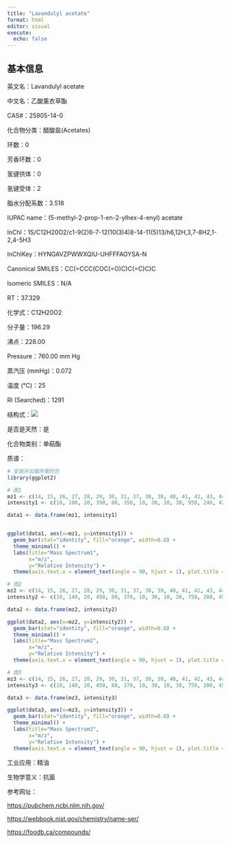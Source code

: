 ```yaml
---
title: "Lavandulyl acetate"
format: html
editor: visual
execute: 
  echo: false
---
```


## 基本信息

英文名：Lavandulyl acetate

中文名：乙酸薰衣草酯

CAS#：25905-14-0

化合物分类：醋酸盐(Acetates)

环数：0

芳香环数：0

氢键供体：0

氢键受体：2

脂水分配系数：3.518

IUPAC name：(5-methyl-2-prop-1-en-2-ylhex-4-enyl) acetate

InChl：1S/C12H20O2/c1-9(2)6-7-12(10(3)4)8-14-11(5)13/h6,12H,3,7-8H2,1-2,4-5H3

InChlKey：HYNGAVZPWWXQIU-UHFFFAOYSA-N

Canonical SMILES：CC(=CCC(COC(=O)C)C(=C)C)C

Isomeric SMILES：N/A

RT：37.329

化学式：C12H20O2

分子量：196.29

沸点：228.00

Pressure：760.00 mm Hg

蒸汽压 (mmHg)：0.072

温度 (℃)：25

RI (Searched)：1291

结构式：![](images/Lavandulyl acetate.png)

是否是天然：是

化合物类别：单萜酯

质谱：

```r
# 安装并加载所需的包
library(ggplot2)

# 图1
mz1 <- c(14, 15, 26, 27, 28, 29, 30, 31, 37, 38, 39, 40, 41, 42, 43, 44, 45, 50, 51, 52, 53, 54, 55, 56, 57, 58, 59, 60, 61, 62, 63, 64, 65, 66, 67, 68, 69, 70, 71, 72, 73, 74, 75, 77, 78, 79, 80, 81, 82, 83, 84, 85, 86, 87, 89, 91, 92, 93, 94, 95, 96, 97, 98, 99, 102, 103, 104, 105, 106, 107, 108, 109, 110, 111, 112, 113, 114, 115, 117, 119, 120, 121, 122, 123, 124, 125, 126, 127, 128, 134, 135, 136, 137, 138, 139, 153, 154)
intensity1 <- c(10, 100, 20, 390, 80, 350, 10, 30, 10, 30, 950, 240, 4240, 320, 5700, 150, 30, 50, 180, 110, 900, 100, 490, 90, 120, 10, 10, 10, 40, 10, 50, 10, 360, 140, 2070, 4130, 9999, 580, 90, 20, 50, 10, 10, 740, 130, 1000, 1250, 870, 350, 160, 240, 680, 180, 10, 10, 1100, 1100, 7630, 960, 310, 50, 50, 30, 20, 10, 60, 20, 540, 110, 870, 240, 140, 20, 50, 10, 10, 40, 20, 20, 140, 50, 2740, 290, 360, 40, 10, 20, 200, 30, 10, 50, 1710, 200, 10, 30, 20, 40)

data1 <- data.frame(mz1, intensity1)


ggplot(data1, aes(x=mz1, y=intensity1)) +
  geom_bar(stat="identity", fill="orange", width=0.8) + 
  theme_minimal() + 
  labs(title="Mass Spectrum1",
       x="m/z",
       y="Relative Intensity") + 
  theme(axis.text.x = element_text(angle = 90, hjust = 1), plot.title = element_text(hjust = 0.5))  

# 图2
mz2 <- c(14, 15, 26, 27, 28, 29, 30, 31, 37, 38, 39, 40, 41, 42, 43, 44, 45, 50, 51, 52, 53, 54, 55, 56, 57, 58, 59, 60, 61, 62, 63, 64, 65, 66, 67, 68, 69, 70, 71, 72, 73, 77, 78, 79, 80, 81, 82, 83, 84, 85, 86, 87, 91, 92, 93, 94, 95, 96, 97, 98, 99, 103, 104, 105, 106, 107, 108, 109, 110, 111, 112, 113, 114, 115, 117, 119, 120, 121, 122, 123, 124, 125, 126, 127, 128, 133, 134, 135, 136, 137, 138, 139, 152, 153, 154)
intensity2 <- c(10, 140, 20, 450, 80, 370, 10, 30, 10, 30, 750, 200, 4540, 270, 6260, 160, 40, 40, 120, 80, 680, 70, 460, 90, 150, 20, 50, 10, 40, 10, 30, 10, 170, 100, 1290, 4500, 9999, 620, 120, 30, 50, 360, 70, 580, 920, 730, 300, 140, 220, 660, 170, 10, 440, 660, 5610, 700, 260, 40, 60, 40, 10, 20, 10, 270, 70, 590, 150, 120, 20, 50, 10, 10, 30, 10, 10, 90, 30, 1820, 190, 330, 40, 10, 10, 200, 40, 10, 20, 70, 1270, 160, 10, 20, 10, 20, 40)

data2 <- data.frame(mz2, intensity2)

ggplot(data2, aes(x=mz2, y=intensity2)) +
  geom_bar(stat="identity", fill="orange", width=0.8) + 
  theme_minimal() + 
  labs(title="Mass Spectrum2",
       x="m/z",
       y="Relative Intensity") + 
  theme(axis.text.x = element_text(angle = 90, hjust = 1), plot.title = element_text(hjust = 0.5))  

# 图3
mz3 <- c(14, 15, 26, 27, 28, 29, 30, 31, 37, 38, 39, 40, 41, 42, 43, 44, 45, 50, 51, 52, 53, 54, 55, 56, 57, 58, 59, 60, 61, 62, 63, 64, 65, 66, 67, 68, 69, 70, 71, 72, 73, 77, 78, 79, 80, 81, 82, 83, 84, 85, 86, 87, 91, 92, 93, 94, 95, 96, 97, 98, 99, 103, 104, 105, 106, 107, 108, 109, 110, 111, 112, 113, 114, 115, 117, 119, 120, 121, 122, 123, 124, 125, 126, 127, 128, 133, 134, 135, 136, 137, 138, 139, 152, 153, 154)
intensity3 <- c(10, 140, 20, 450, 80, 370, 10, 30, 10, 30, 750, 200, 4540, 270, 6260, 160, 40, 40, 120, 80, 680, 70, 460, 90, 150, 20, 50, 10, 40, 10, 30, 10, 170, 100, 1290, 4500, 9999, 620, 120, 30, 50, 360, 70, 580, 920, 730, 300, 140, 220, 660, 170, 10, 440, 660, 5610, 700, 260, 40, 60, 40, 10, 20, 10, 270, 70, 590, 150, 120, 20, 50, 10, 10, 30, 10, 10, 90, 30, 1820, 190, 330, 40, 10, 10, 200, 40, 10, 20, 70, 1270, 160, 10, 20, 10, 20, 40)

data3 <- data.frame(mz3, intensity3)

ggplot(data3, aes(x=mz3, y=intensity3)) +
  geom_bar(stat="identity", fill="orange", width=0.8) + 
  theme_minimal() + 
  labs(title="Mass Spectrum3",
       x="m/z",
       y="Relative Intensity") + 
  theme(axis.text.x = element_text(angle = 90, hjust = 1), plot.title = element_text(hjust = 0.5)) 

```

工业应用：精油

生物学意义：抗菌

参考网址：

<https://pubchem.ncbi.nlm.nih.gov/>

<https://webbook.nist.gov/chemistry/name-ser/>

<https://foodb.ca/compounds/>
